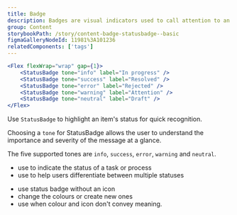 ```yaml
---
title: Badge
description: Badges are visual indicators used to call attention to an item or to communicate non-actionable information.
group: Content
storybookPath: /story/content-badge-statusbadge--basic
figmaGalleryNodeId: 11981%3A101236
relatedComponents: ['tags']
---
```


```jsx live
<Flex flexWrap="wrap" gap={1}>
	<StatusBadge tone="info" label="In progress" />
	<StatusBadge tone="success" label="Resolved" />
	<StatusBadge tone="error" label="Rejected" />
	<StatusBadge tone="warning" label="Attention" />
	<StatusBadge tone="neutral" label="Draft" />
</Flex>
```

Use `StatusBadge` to highlight an item's status for quick recognition.

Choosing a `tone` for StatusBadge allows the user to understand the importance and severity of the message at a glance.

The five supported tones are `info`, `success`, `error`, `warning` and `neutral`.

<DoHeading />

- use to indicate the status of a task or process
- use to help users differentiate between multiple statuses

<DontHeading />

- use status badge without an icon
- change the colours or create new ones
- use when colour and icon don't convey meaning.
